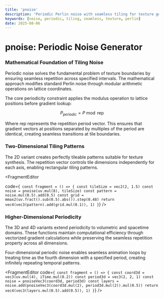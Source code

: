 ```yaml
---
title: 'pnoise'
description: 'Periodic Perlin noise with seamless tiling for texture generation and procedural patterns'
keywords: [noise, periodic, tiling, seamless, texture, perlin]
date: 2025-08-06
---
```



# pnoise: Periodic Noise Generator

### Mathematical Foundation of Tiling Noise

Periodic noise solves the fundamental problem of texture boundaries by ensuring seamless repetition across specified intervals. The mathematical approach modifies standard Perlin noise through modular arithmetic operations on lattice coordinates.

The core periodicity constraint applies the modulus operation to lattice positions before gradient lookup:

$$
P_{periodic} = P \bmod \text{rep}
$$

Where $\text{rep}$ represents the repetition period vector. This ensures that gradient vectors at positions separated by multiples of the period are identical, creating seamless transitions at tile boundaries.

### Two-Dimensional Tiling Patterns

The 2D variant creates perfectly tileable patterns suitable for texture synthesis. The repetition vector controls tile dimensions independently for each axis, enabling rectangular tiling patterns.

<FragmentEditor

code={`
const fragment = () => {
        const tileSize = vec2(2, 1.5)
        const noise = pnoise(uv.mul(8), tileSize)
        const pattern = noise.mul(0.5).add(0.5)
        const grid = mmax2(uv.fract().sub(0.5).abs()).step(0.48)
        return vec4(vec3(pattern).add(grid.mul(0.1)), 1)
}`}
/>

### Higher-Dimensional Periodicity

The 3D and 4D variants extend periodicity to volumetric and spacetime domains. These functions maintain computational efficiency through vectorized gradient calculations while preserving the seamless repetition property across all dimensions.

Four-dimensional periodic noise enables seamless animation loops by treating time as the fourth dimension with a specified period, creating infinitely repeating temporal patterns.

<FragmentEditor
        code={`
const fragment = () => {
        const coord3d = vec3(uv.mul(4), iTime.mul(0.2))
        const period3d = vec3(2, 2, 1)
        const noise = pnoiseVec3(coord3d, period3d)
        const layers = noise.add(pnoiseVec3(coord3d.mul(2), period3d.mul(2)).mul(0.5))
        return vec4(vec3(layers.mul(0.5).add(0.5)), 1)
}`}
/>
